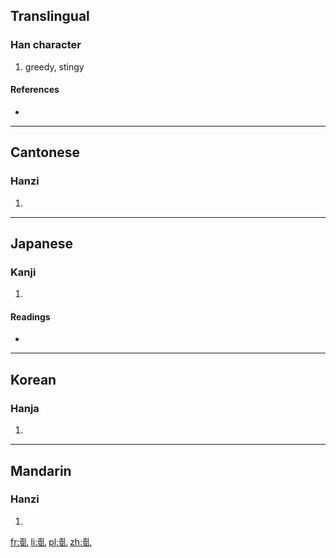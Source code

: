 ==Translingual==

===Han character===
{{Han char|rn=5|rad=乙|as=12|sn=13|four=42110|canj=GTU|ids=⿰壹乚}}

# greedy, stingy

====References====
* {{Han ref|kx=0085.020|dkj=00216|dj=0173.100|hdz=10057.080|uh=4E84|ud=20100|bh=DCB2|bd=56498}}

----

==Cantonese==

===Hanzi===
{{yue-hanzi|jyut=|y=yi4}}

# {{defn|lang=yue|sort=乙12}}

----

==Japanese==

===Kanji===
{{ja-kanji|grade=|rs=乙12}}

# {{defn|lang=ja|sort=乙12}}

====Readings====
* {{ja-readings|on=[[い]] (i)|kun=[[むさぼる]] (musaboru)}}

----

==Korean==

===Hanja===
{{ko-hanja|hangeul=탐할의|rv=ui|mr=ŭi}}

# {{defn|lang=ko|sort=乙12}}

----

==Mandarin==

===Hanzi===
{{cmn-hanzi|pin=[[yì]] ([[yi4]])|wg=i<sup>4</sup>}}

# {{defn|lang=cmn|sort=乙12}}

[[fr:亄]]
[[li:亄]]
[[pl:亄]]
[[zh:亄]]